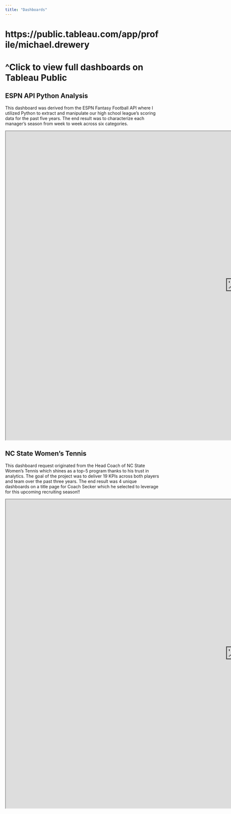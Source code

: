 ```yaml
---
title: "Dashboards"
---
```

# https://public.tableau.com/app/profile/michael.drewery

# ^Click to view full dashboards on Tableau Public


<div class='index-title' style="">
# ESPN API Python Analysis
This dashboard was derived from the ESPN Fantasy Football API where I utilized
Python to extract and manipulate our high school league's scoring data for the 
past five years. The end result was to characterize each manager's season from
week to week across six categories.
</div>
<iframe src="https://public.tableau.com/views/ESPNFantasyAPI-WeddingtonTheLeagueHistory/Dashboard1?:language=en-US&:display_count=n&:origin=viz_share_link&:showVizHome=no&:embed=true"
width="1500" height="1000"></iframe>


<div class='index-title' style="">
# NC State Women's Tennis
This dashboard request originated from the Head Coach of NC State Women's Tennis
which shines as a top-5 program thanks to his trust in analytics. The goal of
the project was to deliver 19 KPIs across both players and team over the past three
years. The end result was 4 unique dashboards on a title page for Coach Secker
which he selected to leverage for this upcoming recruiting season!!
</div>
<iframe src="https://public.tableau.com/views/NCSUWomensTennisPerformanceIAA2023/Home?:language=en-US&:display_count=n&:origin=viz_share_link&:showVizHome=no&:embed=true"
width="1500" height="1000"></iframe>


